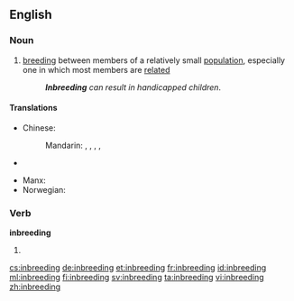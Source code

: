 ==English==

===Noun===
{{wikipedia}}
{{en-noun|-}}

# {{context|biology|lang=en}} [[breeding]] between members of a relatively small [[population]], especially one in which most members are [[related]]
#: '''''Inbreeding''' can result in handicapped children''.

====Translations====
{{trans-top|breeding between family members}}
* Chinese: 
*: Mandarin: {{t|cmn|近親繁殖|sc=Hani}}, {{t|cmn|近亲繁殖|tr=jìnqīn fánzhí|sc=Hani}}, {{t|cmn|近親交配|sc=Hani}}, {{t|cmn|近亲交配|tr=jìnqīn jiāopèi|sc=Hani}}, {{t|cmn|近交|tr=jìnjiāo|sc=Hani}}
* {{trreq|Finnish}}
{{trans-mid}}
* Manx: {{t|gv|ynsheelraghey|m}}
* Norwegian: {{t+|no|innavl|m}}
{{trans-bottom}}

===Verb===
'''inbreeding'''

# {{present participle of|inbreed}}

[[cs:inbreeding]]
[[de:inbreeding]]
[[et:inbreeding]]
[[fr:inbreeding]]
[[id:inbreeding]]
[[ml:inbreeding]]
[[fi:inbreeding]]
[[sv:inbreeding]]
[[ta:inbreeding]]
[[vi:inbreeding]]
[[zh:inbreeding]]